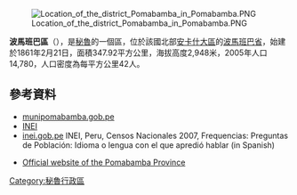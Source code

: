 [[Image:Location_of_the_district_Pomabamba_in_Pomabamba.PNG|right]]

'''波馬班巴區'''（{{lang-es|Distrito de Pomabamba}}），是[[秘魯|秘魯]]的一個區，位於該國北部[[安卡什大區|安卡什大區]]的[[波馬班巴省|波馬班巴省]]，始建於1861年2月21日，面積347.92平方公里，海拔高度2,948米，2005年人口14,780，人口密度為每平方公里42人。

==參考資料==
*[https://web.archive.org/web/20070927040536/http://www.munipomabamba.gob.pe/ munipomabamba.gob.pe]
*[https://web.archive.org/web/20070601020523/http://desa.inei.gob.pe/ INEI]
*[https://web.archive.org/web/20130127005551/http://iinei.inei.gob.pe/iinei/RedatamCpv2007.asp?id=ResultadosCensales%3Fori%3DC inei.gob.pe] INEI, Peru, Censos Nacionales 2007, Frequencias: Preguntas de Población: Idioma o lengua con el que apredió hablar (in Spanish)
* {{es}} [https://web.archive.org/web/20070927040536/http://www.munipomabamba.gob.pe/ Official website of the Pomabamba Province]

{{coord|8|49|59|S|77|28|01|W|type:adm3rd_source:kolossus-itwiki|display=title}}

{{Peru-geo-stub}}
[[Category:秘魯行政區|Category:秘魯行政區]]